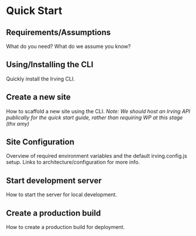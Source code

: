 <Meta title="Intro|Quick Start" />

# Quick Start

## Requirements/Assumptions
What do you need? What do we assume you know?

## Using/Installing the CLI
Quickly install the Irving CLI.

## Create a new site
How to scaffold a new site using the CLI. _Note: We should host an Irving API publically for the quick start guide, rather than requiring WP at this stage (thx amy)_

## Site Configuration
Overview of required environment variables and the default irving.config.js setup. Links to architecture/configuration for more info.

## Start development server
How to start the server for local development.

## Create a production build
How to create a production build for deployment.